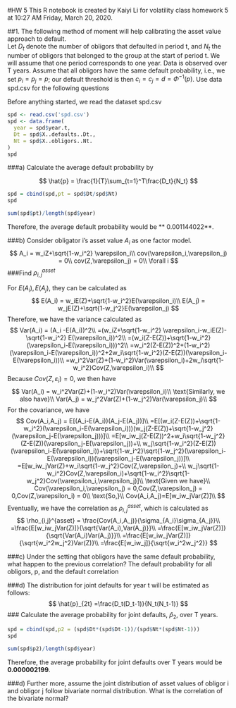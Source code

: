 #HW 5
This R notebook is created by Kaiyi Li for volatility class homework 5 at 10:27 AM Friday, March 20, 2020.

##1. 	The	following method	of	moment	will	help	calibrating	the	asset	value	approach to default.	
Let $D_t$ denote the number of obligors that defaulted in period t, and $N_t$ the number
of obligors that belonged to the group at the start of period t. We will assume that
one period corresponds to one year. Data is observed over T years. Assume that all
obligors have the same default probability, i.e., we set $p_i=p_j = p$; our default
threshold is then $c_i = c_j =d= \Phi^{-1}(p)$. Use data spd.csv for the following questions

Before anything started, we read the dataset spd.csv
```r
spd <- read.csv('spd.csv')
spd <- data.frame(
  year = spd$year.t,
  Dt = spd$X..defaults..Dt.,
  Nt = spd$X..obligors..Nt.
)
spd
```

###a) Calculate the average default probability by

$$
\hat{p} = \frac{1}{T}\sum_{t=1}^T\frac{D_t}{N_t}
$$
```r
spd = cbind(spd,pt = spd$Dt/spd$Nt)
spd
```
```r
sum(spd$pt)/length(spd$year)
```

Therefore, the average default probability would be ** 0.001144022**.

###b) Consider obligator i's asset value $A_i$ as one factor model. 
$$
A_i = w_iZ+\sqrt{1-w_i^2} \varepsilon_i\\
cov(\varepsilon_i,\varepsilon_j) = 0\\
cov(Z,\varepsilon_j) = 0\\
\forall i
$$
###Find $\rho_{i,j}^{asset}$

For $E(A_i),E(A_j)$, they can be calculated as 
$$
E(A_i) = w_iE(Z)+\sqrt{1-w_i^2}E(\varepsilon_i)\\
E(A_j) = w_jE(Z)+\sqrt{1-w_j^2}E(\varepsilon_j)
$$
Therefore, we have the variance calculated as 
$$
Var(A_i) = (A_i -E(A_i))^2\\
=(w_iZ+\sqrt{1-w_i^2} \varepsilon_i-w_iE(Z)-\sqrt{1-w_i^2} E(\varepsilon_i))^2\\
=(w_i(Z-E(Z))+\sqrt{1-w_i^2}(\varepsilon_i-E(\varepsilon_i)))^2\\
=w_i^2(Z-E(Z))^2+(1-w_i^2)(\varepsilon_i-E(\varepsilon_i))^2+2w_i\sqrt{1-w_i^2}(Z-E(Z))(\varepsilon_i-E(\varepsilon_i))\\
=w_i^2Var(Z)+(1-w_i^2)Var(\varepsilon_i)+2w_i\sqrt{1-w_i^2}Cov(Z,\varepsilon_i)\\
$$
Because $Cov(Z,\varepsilon_i) = 0$, we then have 
$$
Var(A_i) = w_i^2Var(Z)+(1-w_i^2)Var(\varepsilon_i)\\
\text{Similarly, we also have}\\
Var(A_j) = w_j^2Var(Z)+(1-w_j^2)Var(\varepsilon_j)\\
$$
For the covariance, we have 
$$
Cov(A_i,A_j) = E[(A_i-E(A_i))(A_j-E(A_j))]\\
=E[(w_i(Z-E(Z))+\sqrt{1-w_i^2}(\varepsilon_i-E(\varepsilon_i)))(w_j(Z-E(Z))+\sqrt{1-w_j^2}(\varepsilon_j-E(\varepsilon_j)))]\\
=E[w_iw_j(Z-E(Z))^2+w_i\sqrt{1-w_j^2}(Z-E(Z))(\varepsilon_j-E(\varepsilon_j))+\\
w_j\sqrt{1-w_i^2}(Z-E(Z))(\varepsilon_i-E(\varepsilon_i))+\sqrt{1-w_i^2}\sqrt{1-w_j^2}(\varepsilon_i-E(\varepsilon_i))(\varepsilon_j-E(\varepsilon_j))]\\
=E[w_iw_jVar(Z)+w_i\sqrt{1-w_j^2}Cov(Z,\varepsilon_j)+\\
w_j\sqrt{1-w_i^2}Cov(Z,\varepsilon_i)+\sqrt{1-w_i^2}\sqrt{1-w_j^2}Cov(\varepsilon_i,\varepsilon_j)]\\
\text{Given we have}\\
Cov(\varepsilon_i,\varepsilon_j) = 0,Cov(Z,\varepsilon_j) = 0,Cov(Z,\varepsilon_i) = 0\\
\text{So,}\\
Cov(A_i,A_j)=E[w_iw_jVar(Z)]\\
$$
Eventually, we have the correlation as $\rho_{i,j}^{asset}$, which is calculated as 
$$
\rho_{i,j}^{asset} = \frac{Cov(A_i,A_j)}{\sigma_{A_i}\sigma_{A_j}}\\
=\frac{E[w_iw_jVar(Z)]}{\sqrt{Var(A_i),Var(A_j)}}\\
=\frac{E[w_iw_jVar(Z)]}{\sqrt{Var(A_i)Var(A_j)}}\\
=\frac{E[w_iw_jVar(Z)]}{\sqrt{w_i^2w_j^2}Var(Z)}\\
=\frac{E[w_iw_j]}{\sqrt{w_i^2w_j^2}}
$$

###c) Under the setting that obligors have the same default probability, what happen to the previous correlation?
The default probability for all obligors, p, and the default correlation 

###d) The distribution for joint defaults for year t will be estimated as follows:
$$
\hat{p}_{2t} =\frac{D_t(D_t-1)}{N_t(N_t-1)}
$$
### Calculate the average probability for joint defaults, $\hat{p}_2$, over T years.

```r
spd = cbind(spd,p2 = (spd$Dt*(spd$Dt-1))/(spd$Nt*(spd$Nt-1)))
spd
```
```r
sum(spd$p2)/length(spd$year)
```
Therefore, the average probability for joint defaults over T years would be **0.000002199**.

###d) Further more, assume the joint distribution of asset values of obligor i and obligor j follow bivariate normal distribution. What is the correlation of the bivariate normal?














































